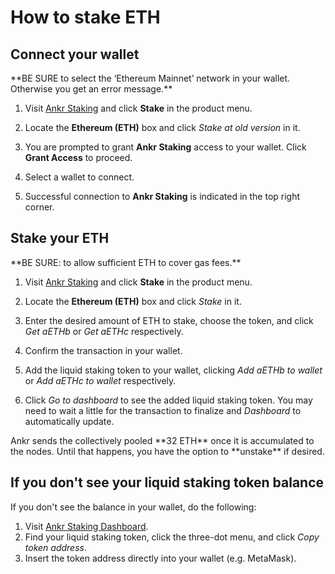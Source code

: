 
# How to stake ETH

## Connect your wallet

<Callout type="warning" emoji="❗">
**BE SURE to select the ‘Ethereum Mainnet’ network in your wallet. Otherwise you get an error message.**
</Callout>

1. Visit [Ankr Staking](https://www.ankr.com/staking/) and click **Stake** in the product menu.

2. Locate the **Ethereum (ETH)** box and click *Stake at old version* in it.

3. You are prompted to grant **Ankr Staking** access to your wallet. Click **Grant Access** to proceed.

4. Select a wallet to connect.

5. Successful connection to **Ankr Staking** is indicated in the top right corner.

## Stake your ETH

<Callout>
**BE SURE: to allow sufficient ETH to cover gas fees.**
</Callout>

1. Visit [Ankr Staking](https://www.ankr.com/staking/) and click **Stake** in the product menu. 

2. Locate the **Ethereum (ETH)** box and click *Stake* in it.

3. Enter the desired amount of ETH to stake, choose the token, and click *Get aETHb* or *Get aETHc* respectively.

4. Confirm the transaction in your wallet.

5. Add the liquid staking token to your wallet, clicking *Add aETHb to wallet* or *Add aETHc to wallet* respectively.

6. Click *Go to dashboard* to see the added liquid staking token. You may need to wait a little for the transaction to finalize and *Dashboard* to automatically update. 

<Callout>
Ankr sends the collectively pooled **32 ETH** once it is accumulated to the nodes. Until that happens, you have the option to **unstake** if desired.
</Callout>

## If you don't see your liquid staking token balance

If you don't see the balance in your wallet, do the following:

1. Visit [Ankr Staking Dashboard](https://www.ankr.com/staking/dashboard).
2. Find your liquid staking token, click the three-dot menu, and click *Copy token address*.
3. Insert the token address directly into your wallet (e.g. MetaMask).


